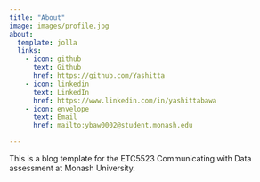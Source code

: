 ```yaml
---
title: "About"
image: images/profile.jpg
about:
  template: jolla
  links:
    - icon: github
      text: Github
      href: https://github.com/Yashitta
    - icon: linkedin
      text: LinkedIn
      href: https://www.linkedin.com/in/yashittabawa
    - icon: envelope
      text: Email
      href: mailto:ybaw0002@student.monash.edu

---
```


This is a blog template for the ETC5523 Communicating with Data assessment at Monash University.

